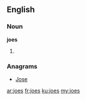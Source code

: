 ==English==

===Noun===
'''joes'''

# {{plural of|joe}}

===Anagrams===
* [[Jose#English|Jose]]

[[ar:joes]]
[[fr:joes]]
[[ku:joes]]
[[my:joes]]